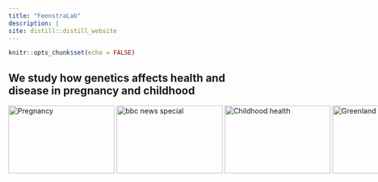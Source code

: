 ```yaml
---
title: "FeenstraLab"
description: |
site: distill::distill_website
---
```


```r
knitr::opts_chunk$set(echo = FALSE)
```

```{=html}
<style>  
body{  
background-image:url("./images/ppt_dna_background.png");  
background-size: 100%;
}  
</style>
```

## We study how genetics affects health and disease in pregnancy and childhood

::: {style="width: 1000px; height: 101px;"}
<img src="https://cdn.pixabay.com/photo/2017/08/12/18/59/pregnant-2635034_1280.jpg" alt="Pregnancy" width="210" height="135"/> 
<img src="./images/dna.jpg" alt="bbc news special" width="210" height="135"/> 
<img src="https://cdn.pixabay.com/photo/2022/01/14/15/05/teddy-bear-6937569_1280.jpg" alt="Childhood health" width="210" height="135"/>
<img src="https://cdn.pixabay.com/photo/2022/01/18/23/09/greenland-6948495_1280.jpg" alt="Greenland" width="210" height="135"/>
:::

